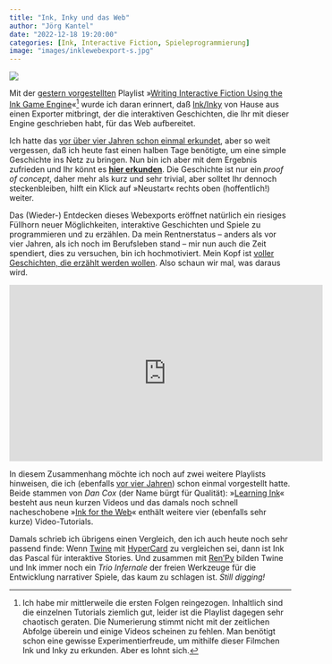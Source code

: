 ```yaml
---
title: "Ink, Inky und das Web"
author: "Jörg Kantel"
date: "2022-12-18 19:20:00"
categories: [Ink, Interactive Fiction, Spieleprogrammierung]
image: "images/inklewebexport-s.jpg"
---
```


[![](images/inklewebexport.jpg)](https://www.flickr.com/photos/schockwellenreiter/52571207976/)

Mit der [gestern vorgestellten](https://kantel.github.io/posts/2022121701_renpy_ink_cont/) Playlist »[Writing Interactive Fiction Using the Ink Game Engine](Writing Interactive Fiction Using the Ink Game Engine)«[^1] wurde ich daran erinnert, daß [Ink/Inky](http://cognitiones.kantel-chaos-team.de/multimedia/spieleprogrammierung/inkle.html) von Hause aus einen Exporter mitbringt, der die interaktiven Geschichten, die Ihr mit dieser Engine geschrieben habt, für das Web aufbereitet.

[^1]: Ich habe mir mittlerweile die ersten Folgen reingezogen. Inhaltlich sind die einzelnen Tutorials ziemlich gut, leider ist die Playlist dagegen sehr chaotisch geraten. Die Numerierung stimmt nicht mit der zeitlichen Abfolge überein und einige Videos scheinen zu fehlen. Man benötigt schon eine gewisse Experimentierfreude, um mithilfe dieser Filmchen Ink und Inky zu erkunden. Aber es lohnt sich.

Ich hatte das [vor über vier Jahren schon einmal erkundet](http://blog.schockwellenreiter.de/2018/08/2018082601.html), aber so weit vergessen, daß ich heute fast einen halben Tage benötigte, um eine simple Geschichte ins Netz zu bringen. Nun bin ich aber mit dem Ergebnis zufrieden und Ihr könnt es **[hier erkunden](http://blog.schockwellenreiter.de/gems/Home_Sweet_Home/)**. Die Geschichte ist nur ein *proof of concept*, daher mehr als kurz und sehr trivial, aber solltet Ihr dennoch steckenbleiben, hilft ein Klick auf »Neustart« rechts oben (hoffentlich!) weiter.

Das (Wieder-) Entdecken dieses Webexports eröffnet natürlich ein riesiges Füllhorn neuer Möglichkeiten, interaktive Geschichten und Spiele zu programmieren und zu erzählen. Da mein Rentnerstatus -- anders als vor vier Jahren, als ich noch im Berufsleben stand -- mir nun auch die Zeit spendiert, dies zu versuchen, bin ich hochmotiviert. Mein Kopf ist [voller Geschichten, die erzählt werden wollen](https://kantel.github.io/posts/2022121502_avatare_fuer_renpy/). Also schaun wir mal, was daraus wird.

<iframe width="560" height="315" src="https://www.youtube.com/embed/R_o2Ndrgobo" title="YouTube video player" frameborder="0" allow="accelerometer; autoplay; clipboard-write; encrypted-media; gyroscope; picture-in-picture" allowfullscreen></iframe>

In diesem Zusammenhang möchte ich noch auf zwei weitere Playlists hinweisen, die ich (ebenfalls [vor vier Jahren](http://blog.schockwellenreiter.de/2018/10/2018100601.html)) schon einmal vorgestellt hatte. Beide stammen von *Dan Cox* (der Name bürgt für Qualität): »[Learning Ink](https://www.youtube.com/playlist?list=PLlXuD3kyVEr6gV8jjx98eUfRkYbb3u1v6)« besteht aus neun kurzen Videos und das damals noch schnell nacheschobene »[Ink for the Web](https://www.youtube.com/playlist?list=PLlXuD3kyVEr7O5yqPprSfx1aF8WypzyHh)« enthält weitere vier (ebenfalls sehr kurze) Video-Tutorials.

Damals schrieb ich übrigens einen Vergleich, den ich auch heute noch sehr passend finde: Wenn [Twine](http://cognitiones.kantel-chaos-team.de/multimedia/spieleprogrammierung/twine2.html) mit [HyperCard](http://cognitiones.kantel-chaos-team.de/programmierung/hypercard.html) zu vergleichen sei, dann ist Ink das Pascal für interaktive Stories. Und zusammen mit [Ren'Py](http://cognitiones.kantel-chaos-team.de/multimedia/spieleprogrammierung/renpy.html) bilden Twine und Ink immer noch ein *Trio Infernale* der freien Werkzeuge für die Entwicklung narrativer Spiele, das kaum zu schlagen ist. *Still digging!*